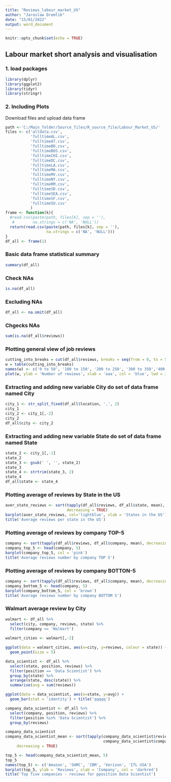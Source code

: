 ```yaml
---
title: "Reviews_labour_market_US"
author: "Jaroslaw Dremlik"
date: "15/01/2022"
output: word_document
---
```


```r
knitr::opts_chunk$set(echo = TRUE)
```

## Labour market short analysis and visualisation

### 1. load packages
```r
library(dplyr)
library(ggplot2)
library(tidyr)
library(stringr)
```

### 2. Including Plots

Download files and upload data frame
```r
path <-'C:/Main_folder/Source_files/R_source_file/Labour_Market_US/'
files <- c('alldata.csv',
           'fulltimeAL.csv',
           'fulltimeAT.csv',
           'fulltimeBO.csv',
           'fulltimeBOS.csv',
           'fulltimeCHI.csv',
           'fulltimeDC.csv',
           'fulltimeLA.csv',
           'fulltimeMA.csv',
           'fulltimeMV.csv',
           'fulltimeNY.csv',
           'fulltimeRM.csv',
           'fulltimeSD.csv',
           'fulltimeSEA.csv',
           'fulltimeSF.csv',
           'fulltimeSU.csv'
           )
frame <- function(k){
  #read.csv(paste(path, files[k], sep = ''),
   #        na.strings = c('NA', 'NULL'))
  return(read.csv(paste(path, files[k], sep = ''),
                  na.strings = c('NA', 'NULL')))
}
df_all <- frame(1)
```

### Basic data frame statistical summary
```r
summary(df_all)
```

### Check NAs
```r
is.na(df_all)
```

### Excluding NAs
```r
df_all <- na.omit(df_all)
```

### Chgecks NAs
```r
sum(is.na(df_all$reviews))
```

### Plotting general view of job reviews
```r
cutting_into_breaks = cut(df_all$reviews, breaks = seq(from = 0, to = 500, by = 100))
w = table(cutting_into_breaks)
names(w) <- c('0 to 50', '100 to 150', '200 to 250', '300 to 350','400 to 450')
plot(w, ylab = 'Number of rewiews', xlab = 'aaa', col = 'blue', lwd = 3)
```

### Extracting and adding new variable City do set of data frame named City
```r
city_1 <- str_split_fixed(df_all$location, ',', 2)
city_1
city_2 <- city_1[,-2]
city_2
df_all$city <- city_2
```

### Extracting and adding new variable State do set of data frame named State
```r
state_2 <- city_1[,-1]
state_2
state_3 <- gsub(' ', '', state_2)
state_3
state_4 <- strtrim(state_3, 2)
state_4
df_all$state <- state_4
```
### Plotting average of reviews by State in the US
```r
aver_state_reviews <- sort(tapply(df_all$reviews, df_all$state, mean), 
                           decreasing = TRUE)
barplot(aver_state_reviews, col='lightblue', xlab = 'States in the US')
title('Average reviews per state in the US')
```
### Plotting average of reviews by company TOP-5
```r

company <- sort(tapply(df_all$reviews, df_all$company, mean), decreasing = TRUE)
company_top_5 <- head(company, 5)
barplot(company_top_5, col = 'pink')
title('Average reviews number by company TOP 5')

```
### Plotting average of reviews by company BOTTON-5
```r
company <- sort(tapply(df_all$reviews, df_all$company, mean), decreasing = FALSE)
company_bottom_5 <- head(company, 5)
barplot(company_bottom_5, col = 'brown')
title('Average reviews number by company BOTTOM 5')
```

### Walmart average review by City
```r

walmart <- df_all %>%
  select(city, company, reviews, state) %>%
  filter(company == 'Walmart')
  
walmart_cities <- walmart[,-2]

ggplot(data = walmart_cities, aes(x=city, y=reviews, colour = state)) + 
  geom_point(size = 5)
```

```r

data_scientist <- df_all %>%
  select(state, position, reviews) %>%
  filter(position == 'Data Scientist') %>%
  group_by(state) %>%
  arrange(state, desc(state)) %>%
  summarise(avg = sum(reviews))

ggplot(data = data_scientist, aes(x=state, y=avg)) + 
  geom_bar(stat = 'identity') + title('qqqqq')

```


```r
company_data_scientist <- df_all %>%
  select(company, position, reviews) %>%
  filter(position %in% 'Data Scientist') %>%
  group_by(reviews)

company_data_scientist
company_data_scientist_mean <- sort(tapply(company_data_scientist$reviews, 
                                           company_data_scientist$company, mean), 
     decreasing = TRUE)

top_5 <- head(company_data_scientist_mean, 5)
top_5
names(top_5) <- c('Amazon', 'SHMC', 'IBM', 'Verizon', 'ITL USA')
barplot(top_5, ylab = 'Reviews', xlab = 'Company', col = 'darkred')
title('Top five companies - reviews for pposition Data Scientist')

```



```r



```
